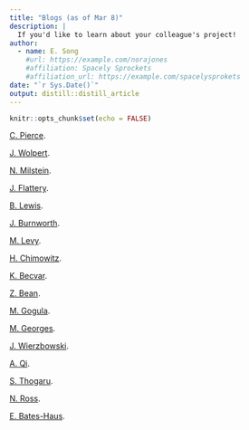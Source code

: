 ```yaml
---
title: "Blogs (as of Mar 8)"
description: |
  If you'd like to learn about your colleague's project!
author:
  - name: E. Song
    #url: https://example.com/norajones
    #affiliation: Spacely Sprockets
    #affiliation_url: https://example.com/spacelysprokets
date: "`r Sys.Date()`"
output: distill::distill_article
---
```


```r
knitr::opts_chunk$set(echo = FALSE)
```


[C. Pierce](https://rpubs.com/cmpierce). 


[J. Wolpert](https://rpubs.com/wolpert561).


[N. Milstein](https://rpubs.com/nmilstein).


[J. Flattery](https://rpubs.com/jflattery).


[B. Lewis](https://rpubs.com/Rutherford_B_Crazy).


[J. Burnworth](https://rpubs.com/burnworthj).


[M. Levy](https://mlev-dacss-blog.netlify.app/blog/).


[H. Chimowitz](https://rpubs.com/Hannah_Chimowitz).


[K. Becvar](https://rpubs.com/kbec).


[Z. Bean](https://rpubs.com/bean22z).


[M. Gogula](https://rpubs.com/Manikanta).


[M. Georges](https://rpubs.com/MeganGeorges/DACSS697).


[J. Wierzbowski](https://rpubs.com/JWiz).


[A. Qi](https://rpubs.com/alexdqi).


[S. Thogaru](https://sathvikthogaru.netlify.app).


[N. Ross](https://rpubs.com/njross).


[E. Bates-Haus](https://rpubs.com/lbateshaus).






